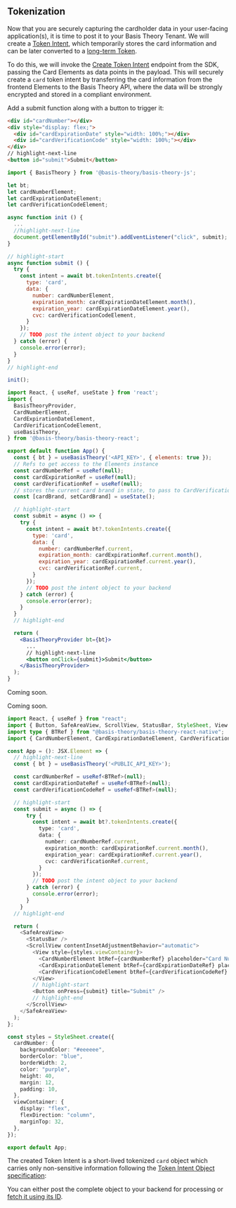 
## Tokenization

Now that you are securely capturing the cardholder data in your user-facing application(s), it is time to post it to your Basis Theory Tenant. We will create a [Token Intent](/docs/concepts/token-intents), which temporarily stores the card information and can be later converted to a [long-term Token](/docs/concepts/what-are-tokens).

To do this, we will invoke the [Create Token Intent](https://developers.basistheory.com/docs/api/token-intents#create-token-intent) endpoint from the SDK, passing the Card Elements as data points in the payload. This will securely create a `card` token intent by transferring the card information from the frontend Elements to the Basis Theory API, where the data will be strongly encrypted and stored in a compliant environment.

Add a submit function along with a button to trigger it:

<Tabs className="bt-tabs" queryString="sdk">
  <TabItem value="javascript" label="JavaScript">

```html showLineNumbers title=index.html
<div id="cardNumber"></div>
<div style="display: flex;">
  <div id="cardExpirationDate" style="width: 100%;"></div>
  <div id="cardVerificationCode" style="width: 100%;"></div>
</div>
// highlight-next-line
<button id="submit">Submit</button>
```
```javascript showLineNumbers title=index.js
import { BasisTheory } from '@basis-theory/basis-theory-js';

let bt;
let cardNumberElement;
let cardExpirationDateElement;
let cardVerificationCodeElement;

async function init () {
  ...
  //highlight-next-line
  document.getElementById("submit").addEventListener("click", submit);
}

// highlight-start
async function submit () {
  try {
    const intent = await bt.tokenIntents.create({
      type: 'card',
      data: {
        number: cardNumberElement,
        expiration_month: cardExpirationDateElement.month(),
        expiration_year: cardExpirationDateElement.year(),
        cvc: cardVerificationCodeElement,
      }
    });
    // TODO post the intent object to your backend
  } catch (error) {
    console.error(error);
  }
}
// highlight-end

init();
```
  </TabItem>
  <TabItem value="react" label="React">

```jsx showLineNumbers title=App.jsx
import React, { useRef, useState } from 'react';
import {
  BasisTheoryProvider,
  CardNumberElement,
  CardExpirationDateElement,
  CardVerificationCodeElement,
  useBasisTheory,
} from '@basis-theory/basis-theory-react';

export default function App() {
  const { bt } = useBasisTheory('<API_KEY>', { elements: true });
  // Refs to get access to the Elements instance
  const cardNumberRef = useRef(null);
  const cardExpirationRef = useRef(null);
  const cardVerificationRef = useRef(null);
  // stores the current card brand in state, to pass to CardVerificationCodeElement
  const [cardBrand, setCardBrand] = useState();

  // highlight-start
  const submit = async () => {
    try {
      const intent = await bt?.tokenIntents.create({
        type: 'card',
        data: {
          number: cardNumberRef.current,
          expiration_month: cardExpirationRef.current.month(),
          expiration_year: cardExpirationRef.current.year(),
          cvc: cardVerificationRef.current,
        }
      });
      // TODO post the intent object to your backend
    } catch (error) {
      console.error(error);
    }
  }
  // highlight-end

  return (
    <BasisTheoryProvider bt={bt}>
      ...
      // highlight-next-line
      <button onClick={submit}>Submit</button>
    </BasisTheoryProvider>
  );
}
```
  </TabItem>
  <TabItem value="ios" label="iOS">

Coming soon.

  </TabItem>
  <TabItem value="android" label="Android">

Coming soon.

  </TabItem>
   <TabItem value="react-native" label="React Native">

```typescript showLineNumbers title=App.tsx
import React, { useRef } from "react";
import { Button, SafeAreaView, ScrollView, StatusBar, StyleSheet, View } from "react-native";
import type { BTRef } from "@basis-theory/basis-theory-react-native";
import { CardNumberElement, CardExpirationDateElement, CardVerificationCodeElement, useBasisTheory } from "@basis-theory/basis-theory-react-native";

const App = (): JSX.Element => {
  // highlight-next-line
  const { bt } = useBasisTheory('<PUBLIC_API_KEY>');

  const cardNumberRef = useRef<BTRef>(null);
  const cardExpirationDateRef = useRef<BTRef>(null);
  const cardVerificationCodeRef = useRef<BTRef>(null);

  // highlight-start
  const submit = async () => {
      try {
        const intent = await bt?.tokenIntents.create({
          type: 'card',
          data: {
            number: cardNumberRef.current,
            expiration_month: cardExpirationRef.current.month(),
            expiration_year: cardExpirationRef.current.year(),
            cvc: cardVerificationRef.current,
          }
        });
        // TODO post the intent object to your backend
      } catch (error) {
        console.error(error);
      }
    }
  // highlight-end

  return (
    <SafeAreaView>
      <StatusBar />
      <ScrollView contentInsetAdjustmentBehavior="automatic">
        <View style={styles.viewContainer}>
          <CardNumberElement btRef={cardNumberRef} placeholder="Card Number" style={styles.elements} />
          <CardExpirationDateElement btRef={cardExpirationDateRef} placeholder="Card Expiration Date" style={styles.elements} />
          <CardVerificationCodeElement btRef={cardVerificationCodeRef} placeholder="CVC" style={styles.elements} />
        </View>
        // highlight-start
        <Button onPress={submit} title="Submit" />
        // highlight-end
      </ScrollView>
    </SafeAreaView>
  );
};

const styles = StyleSheet.create({
  cardNumber: {
    backgroundColor: "#eeeeee",
    borderColor: "blue",
    borderWidth: 2,
    color: "purple",
    height: 40,
    margin: 12,
    padding: 10,
  },
  viewContainer: {
    display: "flex",
    flexDirection: "column",
    marginTop: 32,
  },
});

export default App;
```

  </TabItem>
</Tabs>

The created Token Intent is a short-lived tokenized `card` object which carries only non-sensitive information following the [Token Intent Object specification](/docs/api/tokens/token-intents#token-intent-object):

<TokenIntentSample/>

<Alert>You can either post the complete object to your backend for processing or [fetch it using its ID](/docs/api/tokens/token-intents#get-a-token-intent).</Alert>
